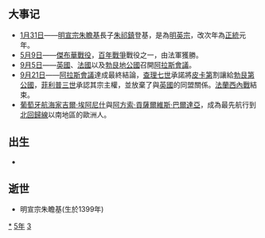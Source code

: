 {{yearTOC|1435|明'''[[宣德|宣德]]十年'''；越南'''[[紹平|紹平]]二年'''；日本'''[[永享|永享]]七年'''}}
== 大事记 ==
*[[1月31日|1月31日]]——[[明宣宗|明宣宗]][[朱瞻基|朱瞻基]]長子[[朱祁鎮|朱祁鎮]]登基，是為[[明英宗|明英宗]]，改次年為[[正统_(年号)|正統]]元年。
*[[5月9日|5月9日]]——[[傑布華戰役|傑布華戰役]]，[[百年戰爭|百年戰爭]]戰役之一，由法軍獲勝。
*[[9月5日|9月5日]]——[[英國|英國]]、[[法國|法國]]以及[[勃艮地公國|勃艮地公國]]召開[[阿拉斯會議|阿拉斯會議]]。
*[[9月21日|9月21日]]——[[阿拉斯會議|阿拉斯會議]]達成最終結論，[[查理七世_(法蘭西)|查理七世]]承諾將[[皮卡第|皮卡第]]割讓給[[勃艮第公國|勃艮第公國]]，[[菲利普三世_(勃艮第)|菲利普三世]]承認其宗主權，並放棄了與[[英國|英國]]的同盟關係。[[阿馬尼亞克派與勃艮第派內戰|法蘭西內戰]]結束。
*[[葡萄牙|葡萄牙]][[航海家|航海家]][[吉爾·埃阿尼什|吉爾·埃阿尼什]]與[[阿方索·貢薩爾維斯·巴爾達亞|阿方索·貢薩爾維斯·巴爾達亞]]，成為最先航行到[[北回歸線|北回歸線]]以南地區的歐洲人。 

== 出生 ==
*

== 逝世 ==
{{Wikisource year mention}}
*明宣宗朱瞻基(生於1399年)
[[Category:1435年|*]]
[[Category:1430年代|5年]]
[[Category:15世纪各年|3]]